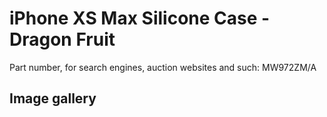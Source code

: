 
# iPhone XS Max Silicone Case - Dragon Fruit

Part number, for search engines, auction websites and such: MW972ZM/A

## Image gallery

<div style={{ width: "768px" }}>
  <GalleryComponent
    images={[
      {
        original: "/everysource/MW972.png",
        thumbnail: "/everypreview/MW972.png",
      },
      {
        original: "/everysource/MW972_AV1_GOLD.png",
        thumbnail: "/everypreview/MW972_AV1_GOLD.png",
      },
      {
        original: "/everysource/MW972_AV1_SILVER.png",
        thumbnail: "/everypreview/MW972_AV1_SILVER.png",
      },
      {
        original: "/everysource/MW972_AV1_SPACE_GRAY.png",
        thumbnail: "/everypreview/MW972_AV1_SPACE_GRAY.png",
      },
      {
        original: "/everysource/MW972_AV2.png",
        thumbnail: "/everypreview/MW972_AV2.png",
      }
    ]}
  />
</div>